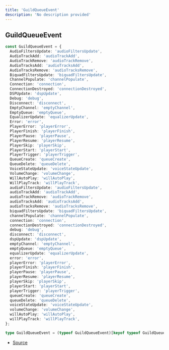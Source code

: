 ```yaml
---
title: 'GuildQueueEvent'
description: 'No description provided'
---
```


## GuildQueueEvent

```ts
const GuildQueueEvent = {
  AudioFiltersUpdate: 'audioFiltersUpdate',
  AudioTrackAdd: 'audioTrackAdd',
  AudioTrackRemove: 'audioTrackRemove',
  AudioTracksAdd: 'audioTracksAdd',
  AudioTracksRemove: 'audioTracksRemove',
  BiquadFiltersUpdate: 'biquadFiltersUpdate',
  ChannelPopulate: 'channelPopulate',
  Connection: 'connection',
  ConnectionDestroyed: 'connectionDestroyed',
  DSPUpdate: 'dspUpdate',
  Debug: 'debug',
  Disconnect: 'disconnect',
  EmptyChannel: 'emptyChannel',
  EmptyQueue: 'emptyQueue',
  EqualizerUpdate: 'equalizerUpdate',
  Error: 'error',
  PlayerError: 'playerError',
  PlayerFinish: 'playerFinish',
  PlayerPause: 'playerPause',
  PlayerResume: 'playerResume',
  PlayerSkip: 'playerSkip',
  PlayerStart: 'playerStart',
  PlayerTrigger: 'playerTrigger',
  QueueCreate: 'queueCreate',
  QueueDelete: 'queueDelete',
  VoiceStateUpdate: 'voiceStateUpdate',
  VolumeChange: 'volumeChange',
  WillAutoPlay: 'willAutoPlay',
  WillPlayTrack: 'willPlayTrack',
  audioFiltersUpdate: 'audioFiltersUpdate',
  audioTrackAdd: 'audioTrackAdd',
  audioTrackRemove: 'audioTrackRemove',
  audioTracksAdd: 'audioTracksAdd',
  audioTracksRemove: 'audioTracksRemove',
  biquadFiltersUpdate: 'biquadFiltersUpdate',
  channelPopulate: 'channelPopulate',
  connection: 'connection',
  connectionDestroyed: 'connectionDestroyed',
  debug: 'debug',
  disconnect: 'disconnect',
  dspUpdate: 'dspUpdate',
  emptyChannel: 'emptyChannel',
  emptyQueue: 'emptyQueue',
  equalizerUpdate: 'equalizerUpdate',
  error: 'error',
  playerError: 'playerError',
  playerFinish: 'playerFinish',
  playerPause: 'playerPause',
  playerResume: 'playerResume',
  playerSkip: 'playerSkip',
  playerStart: 'playerStart',
  playerTrigger: 'playerTrigger',
  queueCreate: 'queueCreate',
  queueDelete: 'queueDelete',
  voiceStateUpdate: 'voiceStateUpdate',
  volumeChange: 'volumeChange',
  willAutoPlay: 'willAutoPlay',
  willPlayTrack: 'willPlayTrack',
};

type GuildQueueEvent = (typeof GuildQueueEvent)[keyof typeof GuildQueueEvent];
```

- [Source](https://github.com/androz2091/discord-player/blob/ce04b3f4c6671029ce4d4aa9090e56ac7e7f5666/packages/discord-player/src/queue/GuildQueue.ts#L80)
